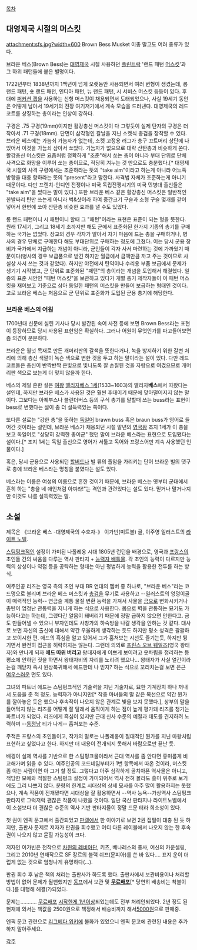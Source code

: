 [[목차]]

== 대영제국 시절의 머스킷 ==

attachment:sfs.jpg?width=600
Brown Bess Musket 
이총 말고도 여러 종류가 있다.

브라운 베스(Brown Bess)는 [[대영제국]] 시절 사용하던 [[플린트락]] '랜드 패턴 [[머스킷]]'과 그 하위 패턴들에 붙은 별명이다.

1722년부터 1838년까지 1백년이 넘게 오랫동안 사용되면서 여러 변형이 생겼는데, 롱 랜드 패턴, 숏 랜드 패턴, 인디아 패턴, 뉴 랜드 패턴, 시 서비스 머스킷 등등이 있다. 후대에 [[퍼커션 캡]]을 사용하는 신형 머스킷이 채용되면서 도태되었으나, 사실 19세기 동안은 어떻게 남아서 19세기의 전장 여기저기에서 계속 모습을 드러낸다. 대영제국의 레드코트를 상징하는 총이라는 인상이 강하다.

구경은 .75 구경(19mm)이지만 활강총신 머스킷이 다 그렇듯이 실제 탄자의 구경은 더 작아서 .71 구경(18mm). 단면이 삼각형인 칼날을 지닌 소켓식 총검을 장착할 수 있다. 브라운 베스에는 가늠쇠 가늠자가 없는데, 소켓 고정용 러그가 총구 끄트머리 상단에 나있어서 이것을 가늠쇠 삼아서 쏘았다. 가늠자가 없으므로 대략 산탄총과 비슷하게 쏜다. 활강총신 머스킷은 요즘처럼 정확하게 "조준"해서 쏘는 총이 아니라 부대 단위로 단체 사격으로 화망을 이루어 쏘는 총이므로, 적당히 겨누는 것 만으로도 충분했다.[* 대영제국 시절의 사격 구령에서는 조준하라는 뜻의 "take aim"이라고 하는게 아니라 어느쪽 방향을 대충 향하라는 뜻의 "present"라고 말한다. 사격법 자체가 조준하는게 아니기 때문이다. 다만 프렌치-인디언 전쟁이나 미국 독립전쟁시기의 미국 민병대 출신들은 "take aim"을 썼다는 말이 있다.] 또한 브라운 베스 같은 활강총신 머스킷은 일반적인 한발짜리 탄만 쓰는게 아니라 벅&샷이라 하여 중간크기 구슬과 소형 구슬 몇개를 같이 넣어서 한번에 쏘아 산탄총 비슷한 효과를 낼 수도 있었다.

롱 랜드 패턴이니 시 패턴이니 할때 그 "패턴"이라는 표현은 표준이 되는 형을 뜻한다. 원래 17세기, 그리고 18세기 초까지만 해도 군에서 표준화된 한가지 기종의 총기를 구매하는 국가는 없었다. 장교의 경우 각자가 알아서 자기 마음에 드는 총을 구매하거나, 병사의 경우 단체로 구매한다 해도 부대단위로 구매하는 정도에 그쳤다. 이는 당시 군용 장비가 국가에서 지급하는 개념이 아니라, 군인들이 각자 사서 마련하는 것에 가까웠기 때문이다(병사의 경우 보급품으로 받긴 하지만 월급에서 금액만큼 까고 주는 것이므로 사실상 사서 쓰는 것과 같았다). 하지만 야전에서 탄약이나 수리용 부품 보급에서 문제가 생기기 시작했고, 군 단위로 표준화된 "패턴"의 총이라는 개념을 도입해서 해결했다. 일종의 표준 시안인 "패턴 머스킷"을 보관하고 있다가 개별 총기 제작자들이 이 패턴 머스킷을 재어보고 기준으로 삼아 동일한 패턴의 머스킷을 만들어 보급하는 형태인 것이다. 고로 브라운 베스는 처음으로 군 단위로 표준화가 도입된 군용 총기에 해당한다.

=== 브라운 베스의 어원 ===
1700년대 신문에 실린 기사나 당시 발간된 속어 사전 등에 보면 Brown Bess라는 표현이 등장하므로 당시 사용된 표현임은 확실하다. 그러나 어원이 무엇인가를 파고들어보면 좀 의견이 분분하다.

브라운은 월넛 목재로 만든 개머리판의 갈색을 뜻한다거나, 녹을 방지하기 위한 갈변 처리에 의해 총신 색깔이 녹슨 색으로 변한 것을 두고 하는 말이라는 설이 있다. 다만 레드코트들은 총신이 반짝반짝 은빛으로 빛나도록 잘 손질된 것을 자랑으로 여겼으므로 개머리판 색으로 보는게 더 맞지 않을까 한다.

베스의 제일 흔한 설은 [[여왕]] [[엘리자베스 1세]](1533~1603)의 엘리자'''베스'''에서 따왔다는 설인데, 하지만 브라운 베스가 사용된 것은 훨씬 후대이기 때문에 맞아떨어지지 않는 말이다. 그보다는 아퀘부스나 블런더버스 등의 구식 총기를 말할때 쓰는 buss라는 표현이 bess로 변했다는 설이 좀 더 설득력있는 쪽이다.

또다른 설로는 "강한 총"을 뜻하는 [[독일어]] brawn buss 혹은 braun buss가 영어로 들어간 것이라는 설인데, 브라운 베스가 채용되던 시절 말년의 [[영국]]왕 조지 1세가 이 총을 보고 독일어로 "상당히 강력한 총이군" 했던 말이 브라운 베스라는 표현으로 도입됐다는 설이다.[* 조지 1세는 독일 출신으로 영어가 서툴고 독어와 프랑스어만 계속 사용했던 인물이다.]

혹은, 당시 군용으로 사용되던 [[할버드]]나 빌 류의 폴암을 가리키는 단어 브라운 빌의 댓구로 총에 브라운 베스라는 명칭을 붙였다는 설도 있다.

베스라는 이름은 여성의 이름으로 흔한 것이기 때문에, 브라운 베스는 옛부터 군대에서 흔히 하는 "총을 네 애인처럼 아껴라!"는 격언과 관련있다는 설도 있다. 믿거나 말거나지만 이것도 나름 설득력있는 말.

== 소설 ==
제목은 《브라운 베스 -대영제국의 수호자-》
이가빈(미트볼) 글, 이주영 일러스트의 [[라이트 노벨]].

[[스팀펑크]]적인 설정이 가미된 나폴레옹 시대 1805년 런던을 배경으로, 영국과 [[프랑스]]의 초인들 간의 싸움을 다루는 역사 판타지 + [[능력자 배틀]]물. 각 초인의 능력이 다르지만 능력의 상성이나 약점 등을 공략하는 형태는 아닌 평범하게 능력을 활용한 전투를 하는 방식.

여주인공 리즈는 영국 측의 초인 부대 BR 연대의 멤버 중 하나로, "브라운 베스"라는 코드명으로 불리며 브라운 베스 머스킷과 [[총검]]을 무기로 사용하고 --일러스트의 엉덩이골이 매력적인 능력-- 연금술 계통 물질 변환 능력을 가져서 사물을 [[금]]으로 변화시키거나 총탄이 엄청난 관통력을 지니게 하는 식으로 사용한다. 몸으로 벽을 관통하는 묘기도 가능하다고는 하는데, 그랬다간 알몸이 돼버리기 때문에 정말 급하지 않으면 안한다고. 금도 만들어낼 수 있으니 부자인데도 사창가의 하숙방을 나갈 생각을 안하는 것 같다. 대사로 보면 자신의 출신에 대해서 약간 우울하게 생각하는 듯도 하지만 평소 성격은 괄괄하고 보이시한 편. 애드의 흑심을 알고 있어서 그가 훔쳐보는 시선도 즐기는듯, 하지만 튕기면서 완전히 접근을 허락하지는 않는다. 그런데 의외로 [[프린스 오브 웨일즈]](영국 왕태자)와 만나게 되자 '''에드 따위 버리고''' 왕태자에게 이쁘게 보이려고 옷차림을 정리하는 등 평소에 안하던 짓을 하면서 왕태자비의 자리를 노리려 했으나... 왕태자가 사실 얼간이라는걸 깨닫자 즉시 원상복귀해서 에드한테 나 믿지? 하는 식으로 꼬리치는걸 보면 은근 [[여우]]스러운 면도 있다.

그녀의 파트너 에드는 스팀펑크적인 기술력을 지닌 기술자로, 묘한 기계장치 하나 꺼내서 도움을 준 적 정도. 능력자가 아니지만[* 작중 마녀들의 말 같은 복선으로 약간 뭔가를 깔아놓은 듯은 했으나 후속작이 나오지 않은 관계로 빛을 보지 못했다.], 상부의 말을 들어먹지 않는 리즈를 어떻게 잘 달래서 움직이게 하는 점이 높게 평가돼 리즈를 챙기는 파트너가 되었다. 리즈에게 흑심이 있지만 근대 신사 수준의 예절과 태도를 견지하려 노력하며 --[[동정]]남 티가 나게-- 훔쳐보는 수준.

주적은 프랑스의 초인들이고, 작가의 말로는 나폴레옹이 절대적인 뭔가를 지닌 마왕처럼 표현하고 싶었다고 한다. 하지만 더 내용이 전개되지 못해서 바람으로만 끝난 듯.

배경이 실제 역사를 기반으로 한 스팀펑크물이라서 근대 역사를 좀 안다면 흥미롭게 비교해가며 읽을 수 있다. 여주인공의 코드네임부터가 1번 항목에서 따온 것이라, 머스킷 좀 아는 사람이면 아 그거 할 정도. 그렇다고 아주 심각하게 골치아픈 역사물은 아니고, 적당한 모에와 적절한 스팀펑크 설정이 가미되어서 역사 전혀 몰라도 흥미 위주로 보기에도 그리 나쁘지 않다. 분량의 한계로 시대상의 상세 묘사를 아주 많이 활용하지는 못했으나, 계속 작품이 전개됐다면 시대상을 잘 활용하면서 --역사 능욕--가상역사 스팀펑크 판타지로 그럭저럭 괜찮은 작품이 나왔을 것이다. 일단 국산 판타지나 라이트노벨에서 이 소설보다 더 괜찮은 수준의 역사 기반 판타지물이 정말 드문 터라 희소성이 있다.

첫 권이 엔픽 문고에서 출간되었고 [[판갤]]에서 한 이야기로 보면 2권 집필이 대충 된 듯 하지만, 출판사 문제로 저자가 판권을 회수했고 어디 다른 레이블에서 나오지 않는 한 후속권이 나오지 않고 묻힐 가능성이 크다. 

저자인 이가빈은 전작으로 [[차원의 레비아단]], 키츠, 베나레스의 총사, 여신의 카운셀링, 그리고 2010년 연재작으로 SF 장르의 블랙 쉬프(문피아)를 쓴 바 있다…. 표지 운이 더럽게 없는 것으로 엄청나게 유명하다(…).

판권 회수 후 남은 책의 처리는 출판사가 하도록 했다. 출판사에서 보관비용이나 처리할 방법이 없어 문제가 될뻔했지만 [http://www.dongff.com/ 동프]에서 보관 및 '''[http://www.dongff.com/front/php/b/board_list.php?board_no=7 무료배포]'''[* 당연히 배송비는 착불이다.]를 대행해 해결(?)되었다.

문제는...........
[http://www.dongff.com/front/php/b/board_list.php?board_no=7 무료배포] [http://blog.naver.com/PostView.nhn?blogId=baibai&logNo=20113477259 시작한게 1년이상]되었는데도 전부 처리안되었다.
2년 정도 된 현재에 와서는 책값을 2500원으로 책정해서 배송비까지 해서[http://www.dongff.com/front/php/b/board_list.php?board_no=7 5000원]으로 판매중.

엔픽 문고 관련으로 [[리그베다 위키]]에 불화가 있었으니 엔픽 문고에 관련된 내용은 추가하지 말아주세요.

[[각주]]

